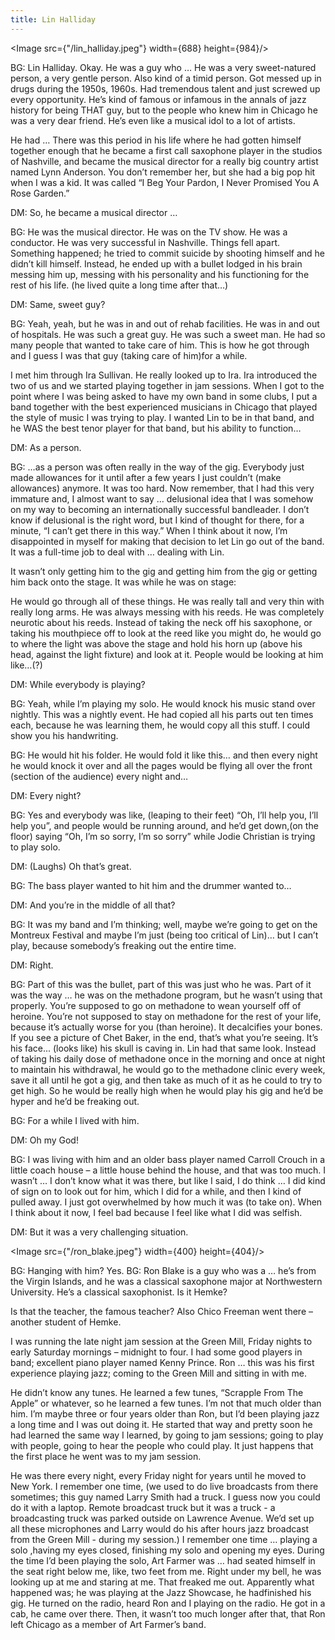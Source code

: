 ```yaml
---
title: Lin Halliday
---
```


<Image src={"/lin_halliday.jpeg"} width={688} height={984}/>

BG: Lin Halliday. Okay. He was a guy who … He was a very sweet-natured person, a very gentle person. Also kind of a timid person. Got messed up in drugs during the 1950s, 1960s. Had tremendous talent and just screwed up every opportunity. He’s kind of famous or infamous in the annals of jazz history for being THAT guy, but to the people who knew him in Chicago he was a very dear friend. He’s even like a musical idol to a lot of artists.

He had … There was this period in his life where he had gotten himself together enough that he became a first call saxophone player in the studios of Nashville, and became the musical director for a really big country artist named Lynn Anderson. You don’t remember her, but she had a big pop hit when I was a kid. It was called “I Beg Your Pardon, I Never Promised You A Rose Garden.”

DM: So, he became a musical director …

BG: He was the musical director. He was on the TV show. He was a conductor. He was very successful in Nashville. Things fell apart. Something happened; he tried to commit suicide by shooting himself and he didn’t kill himself. Instead, he ended up with a bullet lodged in his brain messing him up, messing with his personality and his functioning for the rest of his life. (he lived quite a long time after that…)

DM: Same, sweet guy?

BG: Yeah, yeah, but he was in and out of rehab facilities. He was in and out of hospitals. He was such a great guy. He was such a sweet man. He had so many people that wanted to take care of him. This is how he got through and I guess I was that guy (taking care of him)for a while.

I met him through Ira Sullivan. He really looked up to Ira. Ira introduced the two of us and we started playing together in jam sessions. When I got to the point where I was being asked to have my own band in some clubs, I put a band together with the best experienced musicians in Chicago that played the style of music I was trying to play. I wanted Lin to be in that band, and he WAS the best tenor player for that band, but his ability to function…

DM: As a person.

BG: …as a person was often really in the way of the gig. Everybody just made allowances for it until after a few years I just couldn’t (make allowances) anymore. It was too hard. Now remember, that I had this very immature and, I almost want to say …  delusional idea that I was somehow on my way to becoming an internationally successful bandleader. I don’t know if delusional is the right word, but I kind of thought for there, for a minute, “I can’t get there in this way.” When I think about it now, I’m disappointed in myself for making that decision to let Lin go out of the band. It was a full-time job to deal with … dealing with Lin.

It wasn’t only getting him to the gig and getting him from the gig or getting him back onto the stage. It was while he was on stage:

He would go through all of these things. He was really tall and very thin with really long arms. He was always messing with his reeds. He was completely neurotic about his reeds. Instead of taking the neck off his saxophone, or taking his mouthpiece off to look at the reed like you might do, he would go to where the light was above the stage and hold his horn up (above his head, against the light fixture) and look at it. People would be looking at him like…(?)

DM: While everybody is playing?

BG: Yeah, while I’m playing my solo. He would knock his music stand over nightly. This was a nightly event. He had copied all his parts out ten times each, because he was learning them, he would copy all this stuff. I could show you his handwriting.

BG: He would hit his folder. He would fold it like this… and then every night he would knock it over and all the pages would be flying all over the front (section of the audience) every night and…

DM: Every night?

BG: Yes and everybody was like, (leaping to their feet) “Oh, I’ll help you, I’ll help you”, and people would be running around, and he’d get down,(on the floor) saying “Oh, I’m so sorry, I’m so sorry” while Jodie Christian is trying to play solo.

DM: (Laughs) Oh that’s great.

BG: The bass player wanted to hit him and the drummer wanted to…

DM: And you’re in the middle of all that?

BG: It was my band and I’m thinking; well, maybe we’re going to get on the Montreux Festival and maybe I’m just (being too critical of Lin)… but I can’t play, because somebody’s freaking out the entire time.

DM: Right.

BG: Part of this was the bullet, part of this was just who he was. Part of it was the way … he was on the methadone program, but he wasn’t using that properly. You’re supposed to go on methadone to wean yourself off of heroine. You’re not supposed to stay on methadone for the rest of your life, because it’s actually worse for you (than heroine). It decalcifies your bones. If you see a picture of Chet Baker, in the end, that’s what you’re seeing. It’s his face... (looks like) his skull is caving in. Lin had that same look. Instead of taking his daily dose of methadone once in the morning and once at night to maintain his withdrawal, he would go to the methadone clinic every week, save it all until he got a gig, and then take as much of it as he could to try to get high. So he would be really high when he would play his gig and he’d be hyper and he’d be freaking out.

BG: For a while I lived with him.

DM: Oh my God!

BG: I was living with him and an older bass player named Carroll Crouch in a little coach house – a little house behind the house, and that was too much. I wasn’t … I don’t know what it was there, but like I said, I do think … I did kind of sign on to look out for him, which I did for a while, and then I kind of pulled away. I just got overwhelmed by how much it was (to take on). When I think about it now, I feel bad because I feel like what I did was selfish.

DM: But it was a very challenging situation.

<Image src={"/ron_blake.jpeg"} width={400} height={404}/>

BG: Hanging with him? Yes.
BG: Ron Blake is a guy who was a … he’s from the Virgin Islands, and he was a classical saxophone major at Northwestern University. He’s a classical saxophonist.  Is it Hemke?

Is that the teacher, the famous teacher?  Also Chico Freeman went there – another student of Hemke.

I was running the late night jam session at the Green Mill, Friday nights to early Saturday mornings – midnight to four. I had some good players in band; excellent piano player named Kenny Prince. Ron … this was his first experience playing jazz; coming to the Green Mill and sitting in with me.

He didn’t know any tunes. He learned a few tunes, “Scrapple From The Apple” or whatever, so he learned a few tunes. I’m not that much older than him. I’m maybe three or four years older than Ron, but I’d been playing jazz a long time and I was out doing it. He started that way and pretty soon he had learned the same way I learned, by going to jam sessions; going to play with people, going to hear the people who could play. It just happens that the first place he went was to my jam session.

He was there every night, every Friday night for years until he moved to New York. I remember one time, (we used to do live broadcasts from there sometimes; this guy named Larry Smith had a truck. I guess now you could do it with a laptop. Remote broadcast truck but it was a truck - a broadcasting truck was parked outside on Lawrence Avenue. We’d set up all these microphones and Larry would do his after hours jazz broadcast from the Green Mill - during my session.) I remember one time … playing a solo ,having my eyes closed, finishing my solo and opening my eyes. During the time I’d been playing the solo, Art Farmer was … had seated himself in the seat right below me, like, two feet from me. Right under my bell, he was looking up at me and staring at me. That freaked me out. Apparently what happened was; he was playing at the Jazz Showcase, he hadfinished his gig. He turned on the radio, heard Ron and I playing on the radio. He got in a cab, he came over there. Then, it wasn’t too much longer after that, that Ron left Chicago as a member of Art Farmer’s band.
